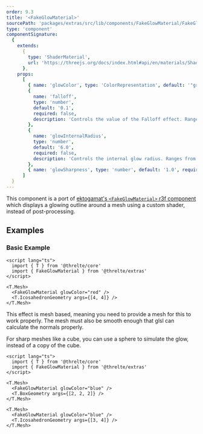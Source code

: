 ```yaml
---
order: 9.3
title: '<FakeGlowMaterial>'
sourcePath: 'packages/extras/src/lib/components/FakeGlowMaterial/FakeGlowMaterial.svelte'
type: 'component'
componentSignature:
  {
    extends:
      {
        type: 'ShaderMaterial',
        url: 'https://threejs.org/docs/index.html#api/en/materials/ShaderMaterial'
      },
    props:
      [
        { name: 'glowColor', type: 'ColorRepresentation', default: '"green"', required: false },
        {
          name: 'falloff',
          type: 'number',
          default: '0.1',
          required: false,
          description: 'Controls the value of the Falloff effect. Ranges from 0.0 to 1.0.'
        },
        {
          name: 'glowInternalRadius',
          type: 'number',
          default: '6.0',
          required: false,
          description: 'Controls the internal glow radius. Ranges from -1.0 to 1.0. Set a darker color to get the fresnel effect only.'
        },
        { name: 'glowSharpness', type: 'number', default: '1.0', required: false }
      ]
  }
---
```



This component is a port of [ektogamat's `<FakeGlowMaterial>` r3f component](https://github.com/ektogamat/fake-glow-material-r3f)
which displays a glowing outline around a mesh using a custom shader, instead of post-processing.

<Example path="extras/fake-glow-material" />

## Examples

### Basic Example

```svelte title="FakeGlowMaterial.svelte"
<script lang="ts">
  import { T } from '@threlte/core'
  import { FakeGlowMaterial } from '@threlte/extras'
</script>

<T.Mesh>
  <FakeGlowMaterial glowColor="red" />
  <T.IcosahedronGeometry args={[4, 4]} />
</T.Mesh>
```

This effect is mesh based, meaning you need to provide a mesh for this to work properly.
The mesh must also be smooth enough that glsl can calculate the normals properly.

For sharp meshes like a cube, you can use a sphere to simulate the glow, instead of a copy of the cube.

```svelte title="FakeGlowMaterialCube.svelte"
<script lang="ts">
  import { T } from '@threlte/core'
  import { FakeGlowMaterial } from '@threlte/extras'
</script>

<T.Mesh>
  <FakeGlowMaterial glowColor="blue" />
  <T.BoxGeometry args={[2, 2, 2]} />
</T.Mesh>

<T.Mesh>
  <FakeGlowMaterial glowColor="blue" />
  <T.IcosahedronGeometry args={[3, 4]} />
</T.Mesh>
```
